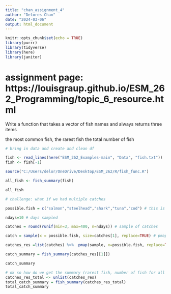 ```yaml
---
title: "chan_assignment_4"
author: "Delores Chan"
date: "2024-03-06"
output: html_document
---
```


```r
knitr::opts_chunk$set(echo = TRUE)
library(purrr)
library(tidyverse)
library(here)
library(janitor)
```

# assignment page: https://louisgraup.github.io/ESM_262_Programming/topic_6_resource.html

Write a function that takes a vector of fish names and always returns three items

the most common fish,
the rarest fish
the total number of fish

```r
# bring in data and create and clean df

fish <- read_lines(here("ESM_262_Examples-main", "Data", "fish.txt")) 
fish <- fish[-1]

source("C:/Users/delor/OneDrive/Desktop/ESM_262/R/fish_func.R")
```

```r
all_fish <- fish_summary(fish)

all_fish
```

```r
# challenge: what if we had multiple catches 

possible.fish = c("salmon","steelhead","shark","tuna","cod") # this is always the same 

ndays=10 # days sampled 

catches = round(runif(min=3, max=400, n=ndays)) # sample of catches 

catch = sample(x = possible.fish, size=catches[1], replace=TRUE) # pmap does this multiple times 

catches_res =list(catches) %>%  pmap(sample, x=possible.fish, replace=TRUE) # pmap passes it through the function 

catch_summary = fish_summary(catches_res[[1]]) 

catch_summary
```

```r
# ok so how do we get the summary (rarest fish, number of fish for all catches in catch_res)?
catches_res_total <- unlist(catches_res)
total_catch_summary = fish_summary(catches_res_total)
total_catch_summary
```


